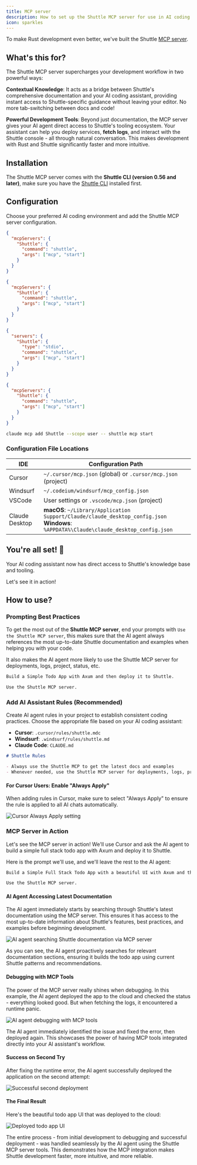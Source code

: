 ```yaml
---
title: MCP server
description: How to set up the Shuttle MCP server for use in AI coding assistants
icon: sparkles
---
```


To make Rust development even better, we've built the Shuttle [MCP server](https://modelcontextprotocol.io/).

## What's this for?

The Shuttle MCP server supercharges your development workflow in two powerful ways:

**Contextual Knowledge**: It acts as a bridge between Shuttle's comprehensive documentation and your AI coding assistant, providing instant access to Shuttle-specific guidance without leaving your editor. No more tab-switching between docs and code!

**Powerful Development Tools**: Beyond just documentation, the MCP server gives your AI agent direct access to Shuttle's tooling ecosystem. Your assistant can help you deploy services, **fetch logs**, and interact with the Shuttle console - all through natural conversation. This makes development with Rust and Shuttle significantly faster and more intuitive.

## Installation

The Shuttle MCP server comes with the **Shuttle CLI (version 0.56 and later)**, make sure you have the [Shuttle CLI](https://docs.shuttle.dev/getting-started/installation) installed first.

## Configuration

Choose your preferred AI coding environment and add the Shuttle MCP server configuration.

<CodeGroup>

```json Cursor
{
  "mcpServers": {
    "Shuttle": {
      "command": "shuttle",
      "args": ["mcp", "start"]
    }
  }
}
```

```json Windsurf
{
  "mcpServers": {
    "Shuttle": {
      "command": "shuttle",
      "args": ["mcp", "start"]
    }
  }
}
```

```json VSCode
{
  "servers": {
    "Shuttle": {
      "type": "stdio",
      "command": "shuttle",
      "args": ["mcp", "start"]
    }
  }
}
```

```json Claude Desktop
{
  "mcpServers": {
    "Shuttle": {
      "command": "shuttle",
      "args": ["mcp", "start"]
    }
  }
}
```

```bash Claude Code
claude mcp add Shuttle --scope user -- shuttle mcp start
```

</CodeGroup>

### Configuration File Locations

| IDE            | Configuration Path                                                                                                                          |
| -------------- | ------------------------------------------------------------------------------------------------------------------------------------------- |
| Cursor         | `~/.cursor/mcp.json` (global) or `.cursor/mcp.json` (project)                                                                               |
| Windsurf       | `~/.codeium/windsurf/mcp_config.json`                                                                                                       |
| VSCode         | User settings or `.vscode/mcp.json` (project)                                                                                               |
| Claude Desktop | **macOS**: `~/Library/Application Support/Claude/claude_desktop_config.json`<br/>**Windows**: `%APPDATA%\Claude\claude_desktop_config.json` |

## You're all set! 🚀

Your AI coding assistant now has direct access to Shuttle's knowledge base and tooling.

Let's see it in action!

## How to use?

### Prompting Best Practices

To get the most out of the **Shuttle MCP server**, end your prompts with `Use the Shuttle MCP server`, this makes sure that the AI agent always references the most up-to-date Shuttle documentation and examples when helping you with your code.

It also makes the AI agent more likely to use the Shuttle MCP server for deployments, logs, project, status, etc.

```txt
Build a Simple Todo App with Axum and then deploy it to Shuttle.

Use the Shuttle MCP server.
```

### Add AI Assistant Rules (Recommended)

Create AI agent rules in your project to establish consistent coding practices. Choose the appropriate file based on your AI coding assistant:

- **Cursor**: `.cursor/rules/shuttle.mdc`
- **Windsurf**: `.windsurf/rules/shuttle.md`
- **Claude Code**: `CLAUDE.md`

```markdown
# Shuttle Rules

- Always use the Shuttle MCP to get the latest docs and examples
- Whenever needed, use the Shuttle MCP server for deployments, logs, project, status, etc.
```

#### For Cursor Users: Enable "Always Apply"

When adding rules in Cursor, make sure to select "Always Apply" to ensure the rule is applied to all AI chats automatically.

![Cursor Always Apply setting](/images/mcp/always-apply.png)

### MCP Server in Action

Let's see the MCP server in action! We'll use Cursor and ask the AI agent to build a simple full stack todo app with Axum and deploy it to Shuttle.

Here is the prompt we'll use, and we'll leave the rest to the AI agent:

```txt Prompt
Build a Simple Full Stack Todo App with a beautiful UI with Axum and then deploy it to Shuttle.

Use the Shuttle MCP server.
```

#### AI Agent Accessing Latest Documentation

The AI agent immediately starts by searching through Shuttle's latest documentation using the MCP server. This ensures it has access to the most up-to-date information about Shuttle's features, best practices, and examples before beginning development.

![AI agent searching Shuttle documentation via MCP server](/images/mcp/ai-searching-docs.png)

As you can see, the AI agent proactively searches for relevant documentation sections, ensuring it builds the todo app using current Shuttle patterns and recommendations.

#### Debugging with MCP Tools

The power of the MCP server really shines when debugging. In this example, the AI agent deployed the app to the cloud and checked the status - everything looked good. But when fetching the logs, it encountered a runtime panic.

![AI agent debugging with MCP tools](/images/mcp/ai-debugging.png)

The AI agent immediately identified the issue and fixed the error, then deployed again. This showcases the power of having MCP tools integrated directly into your AI assistant's workflow.

#### Success on Second Try

After fixing the runtime error, the AI agent successfully deployed the application on the second attempt:

![Successful second deployment](/images/mcp/ai-agent-second-try-success.png)

#### The Final Result

Here's the beautiful todo app UI that was deployed to the cloud:

![Deployed todo app UI](/images/mcp/todo-app-ui.png)

The entire process - from initial development to debugging and successful deployment - was handled seamlessly by the AI agent using the Shuttle MCP server tools. This demonstrates how the MCP integration makes Shuttle development faster, more intuitive, and more reliable.
